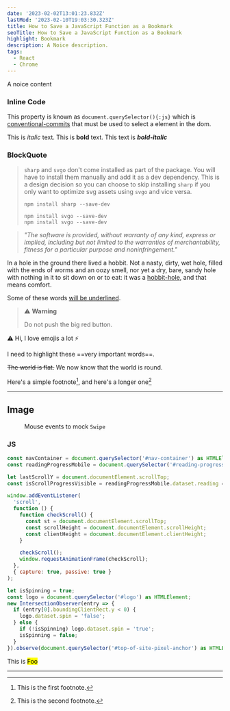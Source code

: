 ```yaml
---
date: '2023-02-02T13:01:23.832Z'
lastMod: '2023-02-10T19:03:30.323Z'
title: How to Save a JavaScript Function as a Bookmark
seoTitle: How to Save a JavaScript Function as a Bookmark
highlight: Bookmark
description: A Noice description.
tags:
  - React
  - Chrome
---
```



A noice content

### Inline Code

This property is known as `document.querySelector(){:js}` which is [conventional-commits](https://www.conventionalcommits.org/en/v1.0.0/) that must be used to select a element in the dom.

This is _italic_ text. This is **bold** text. This text is **_bold-italic_**

### BlockQuote

> `sharp` and `svgo` don't come installed as part of the package. You will have to install them manually and add it as a dev dependency. This is a design decision so you can choose to skip installing
> `sharp`
> if you only want to optimize svg assets using `svgo` and vice versa.
>
> ```console
> npm install sharp --save-dev
> ```
>
> ```console showLineNumbers
> npm install svgo --save-dev
> npm install svgo --save-dev
> ```

> _"The software is provided, without warranty of any kind, express or implied, including but not limited to the warranties of merchantability, fitness for a particular purpose and noninfringement."_

In a hole in the ground there lived a hobbit. Not a nasty, dirty, wet hole, filled with the ends
of worms and an oozy smell, nor yet a dry, bare, sandy hole with nothing in it to sit down on or to
eat: it was a [hobbit-hole][1], and that means comfort.

[1]: https://en.wikipedia.org/wiki/Hobbit#Lifestyle 'Hobbit lifestyles'

Some of these words <ins>will be underlined</ins>.

> :warning: **Warning**
>
> Do not push the big red button.

:warning: Hi, I love emojis a lot :zap:

I need to highlight these ==very important words==.

~~The world is flat.~~ We now know that the world is round.

Here's a simple footnote[^boo], and here's a longer one[^foo]

---

## Image

<Figure alt="Mouse events to mock Swipe" src={image2}>
  Mouse events to mock <code>Swipe</code>
</Figure>

### JS

```js {4} showLineNumbers title="appConfig.js"
const navContainer = document.querySelector('#nav-container') as HTMLElement;
const readingProgressMobile = document.querySelector('#reading-progress') as HTMLElement;

let lastScrollY = document.documentElement.scrollTop;
const isScrollProgressVisible = readingProgressMobile.dataset.reading === 'true';

window.addEventListener(
  'scroll',
  function () {
    function checkScroll() {
      const st = document.documentElement.scrollTop;
      const scrollHeight = document.documentElement.scrollHeight;
      const clientHeight = document.documentElement.clientHeight;
    }

    checkScroll();
    window.requestAnimationFrame(checkScroll);
  },
  { capture: true, passive: true }
);

let isSpinning = true;
const logo = document.querySelector('#logo') as HTMLElement;
new IntersectionObserver(entry => {
  if (entry[0].boundingClientRect.y < 0) {
    logo.dataset.spin = 'false';
  } else {
    if (!isSpinning) logo.dataset.spin = 'true';
    isSpinning = false;
  }
}).observe(document.querySelector('#top-of-site-pixel-anchor') as HTMLElement);
```

This is <mark>Foo</mark>

---

[^boo]: This is the first footnote.
[^foo]: This is the second footnote.
